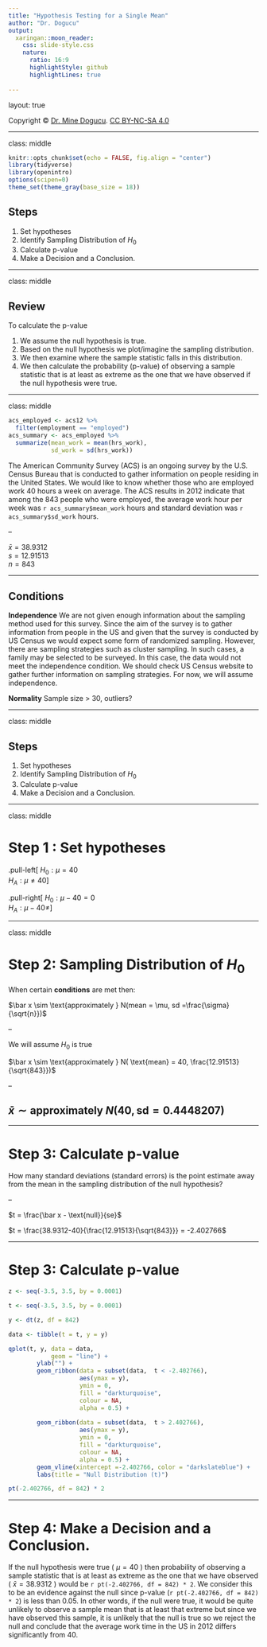 ```yaml
---
title: "Hypothesis Testing for a Single Mean"
author: "Dr. Dogucu"
output: 
  xaringan::moon_reader:
    css: slide-style.css
    nature:
      ratio: 16:9
      highlightStyle: github
      highlightLines: true
      
---
```


layout: true
  
<div class="my-header"></div>

<div class="my-footer"> 
 Copyright &copy; <a href="https://mdogucu.ics.uci.edu">Dr. Mine Dogucu</a>. <a href="https://creativecommons.org/licenses/by-nc-sa/4.0/">CC BY-NC-SA 4.0</a></div> 


---

class: middle


```r
knitr::opts_chunk$set(echo = FALSE, fig.align = "center")
library(tidyverse)
library(openintro)
options(scipen=0)
theme_set(theme_gray(base_size = 18))


```


## Steps

1. Set hypotheses
2. Identify Sampling Distribution of $H_0$  
3. Calculate p-value  
4. Make a Decision and a Conclusion.

---

class: middle

## Review

To calculate the p-value

1. We assume the null hypothesis is true.  
2. Based on the null hypothesis we plot/imagine the sampling distribution.  
3. We then examine where the sample statistic falls in this distribution.  
4. We then calculate the probability (p-value) of observing a sample statistic that is at least as extreme as the one that we have observed if the null hypothesis were true.

---

class: middle 

```r
acs_employed <- acs12 %>% 
  filter(employment == "employed") 
acs_summary <- acs_employed %>% 
  summarize(mean_work = mean(hrs_work), 
            sd_work = sd(hrs_work))

```

The American Community Survey (ACS) is an ongoing survey by the U.S. Census Bureau that is conducted to gather information on people residing in the United States. We would like to know whether those who are employed work 40 hours a week on average. The ACS results in 2012 indicate that among the 843 people who were employed, the average work hour per week was `r acs_summary$mean_work` hours and standard deviation was `r acs_summary$sd_work` hours.


--

$\bar x = 38.9312$  
$s = 12.91513$  
$n = 843$  

---

## Conditions

**Independence** We are not given enough information about the sampling method used for this survey. Since the aim of the survey is to gather information from people in the US and given that the survey is conducted by US Census we would expect some form of randomized sampling. However, there are sampling strategies such as cluster sampling. In such cases, a family may be selected to be surveyed. In this case, the data would not meet the independence condition. We should check US Census website to gather further information on sampling strategies. For now, we will assume independence.

**Normality** Sample size > 30, outliers?

---

class: middle

## Steps

1. Set hypotheses
2. Identify Sampling Distribution of $H_0$  
3. Calculate p-value  
4. Make a Decision and a Conclusion.

---

class: middle

# Step 1 : Set hypotheses

.pull-left[
$H_0: \mu = 40$  
$H_A: \mu \neq 40$
]

.pull-right[
$H_0: \mu - 40 = 0$  
$H_A: \mu - 40 \neq$
]

---

class: middle

# Step 2: Sampling Distribution of $H_0$  

When certain __conditions__ are met then:


$\bar x \sim \text{approximately } N(mean = \mu, sd =\frac{\sigma}{\sqrt{n}})$

--

We will assume $H_0$ is true

$\bar x \sim \text{approximately } N( \text{mean} = 40,  \frac{12.91513}{\sqrt{843}})$

--

$\bar x \sim \text{approximately } N(40, \text{sd} = 0.4448207)$
--


---

# Step 3: Calculate p-value  

How many standard deviations (standard errors) is the point estimate away from the mean in the sampling distribution of the null hypothesis? 

--

$t = \frac{\bar x - \text{null}}{se}$


$t = \frac{38.9312-40}{\frac{12.91513}{\sqrt{843}}} = -2.402766$



---

# Step 3: Calculate p-value  

```r

z <- seq(-3.5, 3.5, by = 0.0001)

t <- seq(-3.5, 3.5, by = 0.0001)

y <- dt(z, df = 842)

data <- tibble(t = t, y = y)

qplot(t, y, data = data, 
            geom = "line") +
        ylab("") +
        geom_ribbon(data = subset(data,  t < -2.402766),
                    aes(ymax = y), 
                    ymin = 0,
                    fill = "darkturquoise", 
                    colour = NA, 
                    alpha = 0.5) +
      
        geom_ribbon(data = subset(data,  t > 2.402766),
                    aes(ymax = y), 
                    ymin = 0,
                    fill = "darkturquoise", 
                    colour = NA, 
                    alpha = 0.5) +
        geom_vline(xintercept =-2.402766, color = "darkslateblue") +
        labs(title = "Null Distribution (t)") 
```

```r
pt(-2.402766, df = 842) * 2
```


---
# Step 4: Make a Decision and a Conclusion.

If the null hypothesis were true ( $\mu = 40$ ) then probability of observing a sample statistic that is at least as extreme as the one that we have observed ( $\bar x = 38.9312$ ) would be `r pt(-2.402766, df = 842) * 2`. We consider this to be an evidence against the null since p-value (`r pt(-2.402766, df = 842) * 2`) is less than 0.05. In other words, if the null were true, it would be quite unlikely to observe a sample mean that is at least that extreme but since we have observed this sample, it is unlikely that the null is true so we reject the null and conclude that the average work time in the US in 2012 differs significantly from 40.
